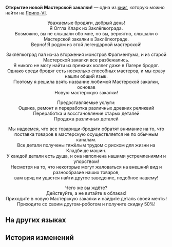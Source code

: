 {{Книга Инфобокс
|id           = 095
|Название     = Открытие новой Мастерской закалки!
|Изображение  = Item Jarilo-VI Readable.png
|Мир          = Ярило-VI
|Томов        = 1
|Автор        = <!--нужно добавить-->
|Описание     = Реклама новой Мастерской закалки. Вы, кажется, слышали такое название где-то ещё.
|Том1         = {{tx}}
|Источник1    = {{tx|Отсутствует источник}}
|Персонажи    = 
|Фракции      = 
}}
'''Открытие новой Мастерской закалки!''' — одна из [[Книги|книг]], которую можно найти на [[Ярило-VI]].
<!--
==Получение==
<gallery>
Книга НАЗВАНИЕ.png|НАЗВАНИЕ
Локация НАЗВАНИЕ.png|Расположение на карте. Ближайший пространственный якорь «[[НАЗВАНИЕ]]»
</gallery>
-->
{{Размер|+4|<div align="center">Новая Мастерская закалки</div>}}<br />
{{Размер|+4|<div align="center">Скоро открытие!</div>}}

<div align="center">Уважаемые бродяги, добрый день!<br />
Я Оггла Кларк из Заклёпкограда.<br />
Возможно, вы не слышали обо мне, но вы, вероятно, слышали о Мастерской закалки в Заклёпкограде.<br />
Верно! Я родом из этой легендарной мастерской!

Заклёпкоград пал из-за вторжения монстров Фрагментума, и из старой Мастерской закалки все разбежались.<br />
Я никого не могу найти из прежних коллег даже в Лагере бродяг.<br />
Однако среди бродяг есть несколько способных мастеров, и мы сразу нашли общий язык.<br />
Поэтому я решила взять название любимой Мастерской закалки, основав <br />Новую мастерскую закалки!

Предоставляемые услуги:<br />
Оценка, ремонт и переработка различных древних реликвий<br />
Переработка и восстановление старых деталей<br />
Продажа различных деталей

Мы надеемся, что все товарищи-бродяги обратят внимание на то, что поставка товаров в мастерскую осуществляется не по обычным каналам.<br />
Все детали получены тяжёлым трудом с риском для жизни на Кладбище машин.<br />
У каждой детали есть душа, и она наполнена нашими устремлениями и упорством!<br />
Несмотря на то, что некоторые могут жаловаться на внешний вид и разнообразие наших товаров,<br />
вам вряд ли удастся найти другое заведение, подобное нашему!

Чего же вы ждёте?<br />
Действуйте, а не витайте в облаках!<br />
Приходите в новую Мастерскую закалки и найдите деталь своей мечты!<br />
Приходите со своим другом-роботом и получите скидку 50%!</div>

==На других языках==
{{На других языках
|en   = Opening of the New Tempering Workshop!
|zhs  = 「新•淬火工坊」开张！
|zht  = 「新•淬火工坊」開張！
|ja   = 「新・焼入れ工房」オープン！
|ko   = 「신•템퍼링 공방」 개장!
|es   = ¡Inauguración del Nuevo Taller de Templado!
|fr   = Inauguration du nouvel atelier de trempage&nbsp;!
|ru   = Открытие новой Мастерской закалки!
|th   = "Tempering Workshop แห่งใหม่" เปิดแล้ว!
|vi   = "Xưởng Tôi Luyện - Mới" Khai Trương!
|de   = Eröffnung der neuen Schmiedewerkstatt!
|id   = "Tempering Workshop Baru" Dibuka!
|pt   = Abertura da Nova Oficina de Têmpera!
}}

==История изменений==
{{История изменений|2.7}}
